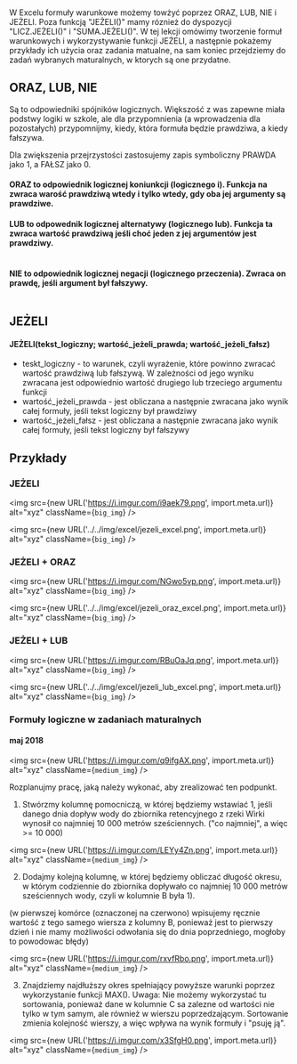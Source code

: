 
<br/>

W Excelu formuły warunkowe możemy towżyć poprzez ORAZ, LUB, NIE i JEŻELI.
Poza funkcją "JEŻELI()" mamy róznież do dyspozycji "LICZ.JEŻELI()" i "SUMA.JEŻELI()". W tej lekcji omówimy tworzenie formuł warunkowych i wykorzystywanie funkcji JEŻELI, a następnie pokażemy przykłady ich użycia oraz zadania matualne, na sam koniec przejdziemy do zadań wybranych maturalnych, w ktorych są one przydatne.

## ORAZ, LUB, NIE

Są to odpowiedniki spójników logicznych. Większość z was zapewne miała podstwy logiki w szkole, ale dla przypomnienia (a wprowadzenia dla pozostałych) przypomnijmy, kiedy, która formuła będzie prawdziwa, a kiedy fałszywa.

Dla zwiększenia przejrzystości zastosujemy zapis symboliczny PRAWDA jako 1, a FAŁSZ jako 0.


#### ORAZ to odpowiednik logicznej koniunkcji (logicznego i). Funkcja na zwraca warość prawdziwą wtedy i tylko wtedy, gdy oba jej argumenty są prawdziwe.

<Table
    header = {["p", "q", "ORAZ (p; q)"]}
    data = {[
                [1, 1, 1],
                [1, 0, 0],
                [0, 1, 0],
                [0, 0, 0]
            ]}
/>

#### LUB to odpowednik logicznej alternatywy (logicznego lub). Funkcja ta zwraca wartość prawdziwą jeśli choć jeden z jej argumentów jest prawdziwy.

<Table
    header = {["p", "q", "LUB (p; q)"]}
    data = {[
                [1, 1, 1],
                [1, 0, 1],
                [0, 1, 1],
                [0, 0, 0]
            ]}
/>


#### NIE to odpowiednik logicznej negacji (logicznego przeczenia). Zwraca on prawdę, jeśli argument był fałszywy.

<Table
    header = {["p", "NIE (p)"]}
    data = {[
                [1, 0],
                [0, 1]
            ]}
/>

## JEŻELI


#### JEŻELI(tekst_logiczny; wartość_jeżeli_prawda; wartość_jeżeli_fałsz)

* teskt_logiczny - to warunek, czyli wyrażenie, które powinno zwracać wartość prawdziwą lub fałszywą. W zależności od jego wyniku zwracana jest odpowiednio wartość drugiego lub trzeciego argumentu funkcji
*  wartość_jeżeli_prawda - jest obliczana a następnie zwracana jako wynik całej formuły, jeśli tekst logiczny był prawdziwy
*  wartość_jeżeli_fałsz - jest obliczana a następnie zwracana jako wynik całej formuły, jeśli tekst logiczny był fałszywy

## Przykłady

### JEŻELI

<img src={new URL('https://i.imgur.com/i9aek79.png', import.meta.url)} alt="xyz" className={`big_img`} />

<img src={new URL('../../img/excel/jezeli_excel.png', import.meta.url)} alt="xyz" className={`big_img`} />

### JEŻELI + ORAZ

<img src={new URL('https://i.imgur.com/NGwo5vp.png', import.meta.url)} alt="xyz" className={`big_img`} />

<img src={new URL('../../img/excel/jezeli_oraz_excel.png', import.meta.url)} alt="xyz" className={`big_img`} />


### JEŻELI + LUB

<img src={new URL('https://i.imgur.com/RBuOaJq.png', import.meta.url)} alt="xyz" className={`big_img`} />

<img src={new URL('../../img/excel/jezeli_lub_excel.png', import.meta.url)} alt="xyz" className={`big_img`} />


### Formuły logiczne w zadaniach maturalnych

#### maj 2018

<img src={new URL('https://i.imgur.com/q9ifgAX.png', import.meta.url)} alt="xyz" className={`medium_img`} />

Rozplanujmy pracę, jaką należy wykonać, aby zrealizować ten podpunkt.
1. Stwórzmy kolumnę pomocniczą, w której będziemy wstawiać 1, jeśli danego dnia dopływ wody do zbiornika retencyjnego z rzeki Wirki wynosił co najmniej 10 000 metrów sześciennych.
("co najmniej", a więc >= 10 000)

<img src={new URL('https://i.imgur.com/LEYy4Zn.png', import.meta.url)} alt="xyz" className={`medium_img`} />

2. Dodajmy kolejną kolumnę, w której będziemy obliczać długość okresu, w którym codziennie do zbiornika dopływało co najmniej 10 000 metrów sześciennych wody, czyli w kolumnie B była 1).

(w pierwszej komórce (oznaczonej na czerwono) wpisujemy ręcznie wartość z tego samego wiersza z kolumny B, ponieważ jest to pierwszy dzień i nie mamy możliwości odwołania się do dnia poprzedniego, mogłoby to powodowac błędy)

<img src={new URL('https://i.imgur.com/rxvfRbo.png', import.meta.url)} alt="xyz" className={`medium_img`} />

3. Znajdziemy najdłuższy okres spełniający powyższe warunki poprzez wykorzystanie funkcji MAX().
Uwaga: Nie możemy wykorzystać tu sortowania, ponieważ dane w kolumnie C sa zalezne od wartości nie tylko w tym samym, ale również w wierszu poprzedzającym. Sortowanie zmienia kolejność wierszy, a więc wpływa na wynik formuły i "psuję ją".

<img src={new URL('https://i.imgur.com/x3SfgH0.png', import.meta.url)} alt="xyz" className={`medium_img`} />






